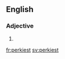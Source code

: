 ==English==

===Adjective===
{{head|en|adjective superlative form}}

# {{en-superlative of|perky}}

[[fr:perkiest]]
[[sv:perkiest]]
